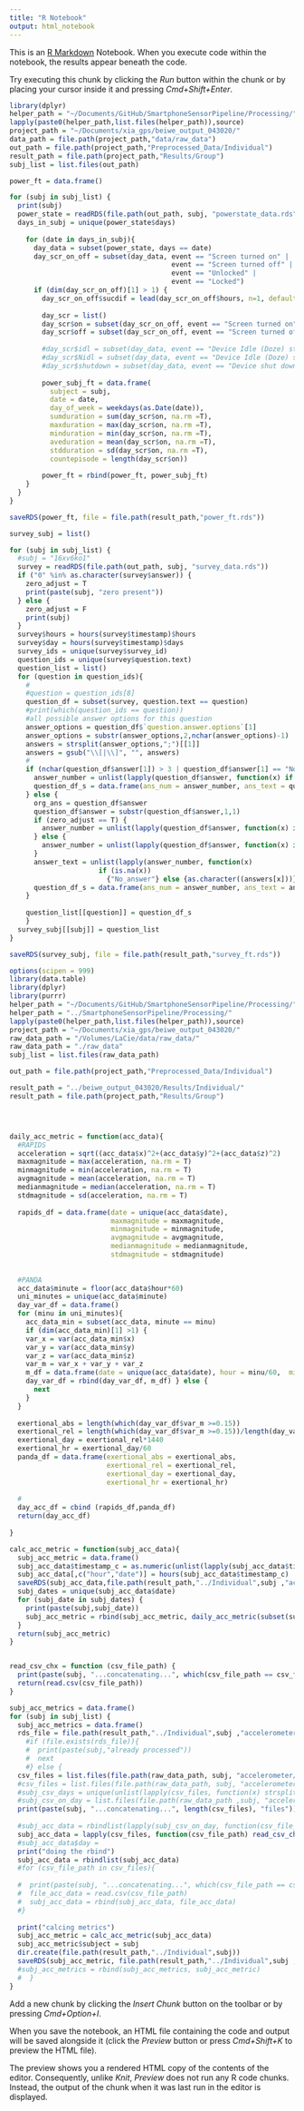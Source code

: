 ```yaml
---
title: "R Notebook"
output: html_notebook
---
```


This is an [R Markdown](http://rmarkdown.rstudio.com) Notebook. When you execute code within the notebook, the results appear beneath the code. 

Try executing this chunk by clicking the *Run* button within the chunk or by placing your cursor inside it and pressing *Cmd+Shift+Enter*. 

```r
library(dplyr)
helper_path = "~/Documents/GitHub/SmartphoneSensorPipeline/Processing/"
lapply(paste0(helper_path,list.files(helper_path)),source)
project_path = "~/Documents/xia_gps/beiwe_output_043020/"
data_path = file.path(project_path,"data/raw_data")
out_path = file.path(project_path,"Preprocessed_Data/Individual")
result_path = file.path(project_path,"Results/Group")
subj_list = list.files(out_path)
```


```r
power_ft = data.frame()

for (subj in subj_list) {
  print(subj)
  power_state = readRDS(file.path(out_path, subj, "powerstate_data.rds"))
  days_in_subj = unique(power_state$days)
  
    for (date in days_in_subj){
      day_data = subset(power_state, days == date)
      day_scr_on_off = subset(day_data, event == "Screen turned on" | 
                                        event == "Screen turned off" | 
                                        event == "Unlocked" |
                                        event == "Locked")
      if (dim(day_scr_on_off)[1] > 1) {
        day_scr_on_off$sucdif = lead(day_scr_on_off$hours, n=1, default = 24) - day_scr_on_off$hours
        
        day_scr = list()
        day_scr$on = subset(day_scr_on_off, event == "Screen turned on" | event == "Unlocked")$sucdif
        day_scr$off = subset(day_scr_on_off, event == "Screen turned off" |  event == "Locked")$sucdif
        
        #day_scr$idl = subset(day_data, event == "Device Idle (Doze) state change signal received; device in idle state.")$sucdif
        #day_scr$Nidl = subset(day_data, event == "Device Idle (Doze) state change signal received; device not in idle state.")$sucdif
        #day_scr$shutdown = subset(day_data, event == "Device shut down signal received")$sucdif
        
        power_subj_ft = data.frame(
          subject = subj,
          date = date,
          day_of_week = weekdays(as.Date(date)),
          sumduration = sum(day_scr$on, na.rm =T),
          maxduration = max(day_scr$on, na.rm =T),
          minduration = min(day_scr$on, na.rm =T),
          aveduration = mean(day_scr$on, na.rm =T),
          stdduration = sd(day_scr$on, na.rm =T),
          countepisode = length(day_scr$on))
          
        power_ft = rbind(power_ft, power_subj_ft)
    }
  }
}

saveRDS(power_ft, file = file.path(result_path,"power_ft.rds"))
```



```r
survey_subj = list()

for (subj in subj_list) {
  #subj = "16xv6ko1"
  survey = readRDS(file.path(out_path, subj, "survey_data.rds"))
  if ("0" %in% as.character(survey$answer)) {
    zero_adjust = T
    print(paste(subj, "zero present"))
  } else {
    zero_adjust = F
    print(subj)
  }
  survey$hours = hours(survey$timestamp)$hours
  survey$day = hours(survey$timestamp)$days
  survey_ids = unique(survey$survey_id)
  question_ids = unique(survey$question.text)
  question_list = list()
  for (question in question_ids){
    #
    #question = question_ids[8]
    question_df = subset(survey, question.text == question)
    #print(which(question_ids == question))
    #all possible answer options for this question
    answer_options = question_df$`question.answer.options`[1]
    answer_options = substr(answer_options,2,nchar(answer_options)-1)
    answers = strsplit(answer_options,";")[[1]] 
    answers = gsub("\\[|\\]", "", answers)
    #
    if (nchar(question_df$answer[1]) > 3 | question_df$answer[1] == "No" | question_df$answer[1] == "Yes"){
      answer_number = unlist(lapply(question_df$answer, function(x) if (x == "NO_ANSWER_SELECTED" | x == "" | x =="NOT_PRESENTED") {return(NA)} else {which(answers ==x)}))
      question_df_s = data.frame(ans_num = answer_number, ans_text = question_df$answer, date = question_df$day, hour = question_df$hours, org_ans = question_df$answer)
    } else {
      org_ans = question_df$answer
      question_df$answer = substr(question_df$answer,1,1)
      if (zero_adjust == T) {
        answer_number = unlist(lapply(question_df$answer, function(x) if (x == "N" | x == "" | x =="N") {return(NA)} else {as.numeric(x) + 1}))
      } else {
        answer_number = unlist(lapply(question_df$answer, function(x) if (x == "N" | x == "" | x =="N") {return(NA)} else {as.numeric(x) + 0}))
      }
      answer_text = unlist(lapply(answer_number, function(x) 
                      if (is.na(x)) 
                        {"No_answer"} else {as.character((answers[x]))}))
      question_df_s = data.frame(ans_num = answer_number, ans_text = answer_text, date = question_df$day, hour = question_df$hours, org_ans = org_ans)
    }
    
    question_list[[question]] = question_df_s
    }
  survey_subj[[subj]] = question_list
}

saveRDS(survey_subj, file = file.path(result_path,"survey_ft.rds"))
```

```r
options(scipen = 999)
library(data.table)
library(dplyr)
library(purrr)
helper_path = "~/Documents/GitHub/SmartphoneSensorPipeline/Processing/"
helper_path = "../SmartphoneSensorPipeline/Processing/"
lapply(paste0(helper_path,list.files(helper_path)),source)
project_path = "~/Documents/xia_gps/beiwe_output_043020/"
raw_data_path = "/Volumes/LaCie/data/raw_data/"
raw_data_path = "./raw_data"
subj_list = list.files(raw_data_path)

out_path = file.path(project_path,"Preprocessed_Data/Individual")

result_path = "../beiwe_output_043020/Results/Individual/"
result_path = file.path(project_path,"Results/Group")




daily_acc_metric = function(acc_data){
  #RAPIDS
  acceleration = sqrt((acc_data$x)^2+(acc_data$y)^2+(acc_data$z)^2)
  maxmagnitude = max(acceleration, na.rm = T)
  minmagnitude = min(acceleration, na.rm = T)
  avgmagnitude = mean(acceleration, na.rm = T)
  medianmagnitude = median(acceleration, na.rm = T)
  stdmagnitude = sd(acceleration, na.rm = T)
  
  rapids_df = data.frame(date = unique(acc_data$date), 
                         maxmagnitude = maxmagnitude,
                         minmagnitude = minmagnitude,
                         avgmagnitude = avgmagnitude,
                         medianmagnitude = medianmagnitude,
                         stdmagnitude = stdmagnitude)
  
  
  #PANDA
  acc_data$minute = floor(acc_data$hour*60)
  uni_minutes = unique(acc_data$minute)
  day_var_df = data.frame()
  for (minu in uni_minutes){
    acc_data_min = subset(acc_data, minute == minu)
    if (dim(acc_data_min)[1] >1) {
    var_x = var(acc_data_min$x)
    var_y = var(acc_data_min$y)
    var_z = var(acc_data_min$z)
    var_m = var_x + var_y + var_z
    m_df = data.frame(date = unique(acc_data$date), hour = minu/60,  minute = minu, var_m = var_m)
    day_var_df = rbind(day_var_df, m_df) } else {
      next
    } 
  }
  
  exertional_abs = length(which(day_var_df$var_m >=0.15))
  exertional_rel = length(which(day_var_df$var_m >=0.15))/length(day_var_df$var_m)
  exertional_day = exertional_rel*1440
  exertional_hr = exertional_day/60
  panda_df = data.frame(exertional_abs = exertional_abs,
                        exertional_rel = exertional_rel,
                        exertional_day = exertional_day,
                        exertional_hr = exertional_hr)
  
  #
  day_acc_df = cbind (rapids_df,panda_df)
  return(day_acc_df)
  
}

calc_acc_metric = function(subj_acc_data){
  subj_acc_metric = data.frame()
  subj_acc_data$timestamp_c = as.numeric(unlist(lapply(subj_acc_data$timestamp, function(t) substr(as.character(t),1,10))))
  subj_acc_data[,c("hour","date")] = hours(subj_acc_data$timestamp_c)
  saveRDS(subj_acc_data,file.path(result_path,"../Individual",subj ,"accelerometer_raw.rds") )
  subj_dates = unique(subj_acc_data$date)
  for (subj_date in subj_dates) {
    print(paste(subj,subj_date))
    subj_acc_metric = rbind(subj_acc_metric, daily_acc_metric(subset(subj_acc_data, date == subj_date)))
  }
  return(subj_acc_metric)
}


read_csv_chx = function (csv_file_path) {
  print(paste(subj, "...concatenating...", which(csv_file_path == csv_files), "in", length(csv_files), " files"))
  return(read.csv(csv_file_path))
}

subj_acc_metrics = data.frame()
for (subj in subj_list) {
  subj_acc_metrics = data.frame()
  rds_file = file.path(result_path,"../Individual",subj ,"accelerometer_ft.rds")
    #if (file.exists(rds_file)){
    #  print(paste(subj,"already processed"))
    #  next
    #} else {
  csv_files = list.files(file.path(raw_data_path, subj, "accelerometer/"),full.names = T)
  #csv_files = list.files(file.path(raw_data_path, subj, "accelerometer/"))
  #subj_csv_days = unique(unlist(lapply(csv_files, function(x) strsplit(x," ")[[1]][1])))
  #subj_csv_on_day = list.files(file.path(raw_data_path ,subj, "accelerometer"), pattern = paste0("^",foo),full.names = T)
  print(paste(subj, "...concatenating...", length(csv_files), "files"))
  
  #subj_acc_data = rbindlist(lapply(subj_csv_on_day, function(csv_file_path) read_csv_chx(csv_file_path)))
  subj_acc_data = lapply(csv_files, function(csv_file_path) read_csv_chx(csv_file_path))
  #subj_acc_data$day = 
  print("doing the rbind")
  subj_acc_data = rbindlist(subj_acc_data)
  #for (csv_file_path in csv_files){
  
  #  print(paste(subj, "...concatenating...", which(csv_file_path == csv_files), "in", length(csv_files), " files"))
  #  file_acc_data = read.csv(csv_file_path)
  #  subj_acc_data = rbind(subj_acc_data, file_acc_data)
  #}
  
  print("calcing metrics")
  subj_acc_metric = calc_acc_metric(subj_acc_data)
  subj_acc_metric$subject = subj
  dir.create(file.path(result_path,"../Individual",subj))
  saveRDS(subj_acc_metric, file.path(result_path,"../Individual",subj ,"accelerometer_ft.rds"))
  #subj_acc_metrics = rbind(subj_acc_metrics, subj_acc_metric)
  #  }
}
```

Add a new chunk by clicking the *Insert Chunk* button on the toolbar or by pressing *Cmd+Option+I*.

When you save the notebook, an HTML file containing the code and output will be saved alongside it (click the *Preview* button or press *Cmd+Shift+K* to preview the HTML file). 

The preview shows you a rendered HTML copy of the contents of the editor. Consequently, unlike *Knit*, *Preview* does not run any R code chunks. Instead, the output of the chunk when it was last run in the editor is displayed.

